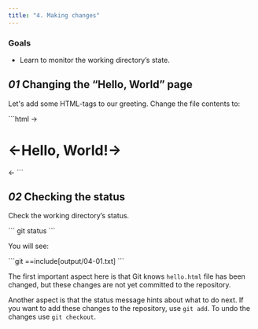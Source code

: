 ```yaml
---
title: "4. Making changes"
---
```


### Goals

- Learn to monitor the working directory’s state.

## _01_ Changing the “Hello, World” page

Let's add some HTML-tags to our greeting. Change the file contents to:

<File file="hello.html">
```html
→<h1>←Hello, World!→</h1>←
```
</File>

## _02_ Checking the status

Check the working directory’s status.

<Run>
```
git status
```
</Run>

You will see:

<Output>
```git
==include[output/04-01.txt]
```
</Output>

The first important aspect here is that Git knows `hello.html` file has been changed, but these changes are not yet committed to the repository.

Another aspect is that the status message hints about what to do next. If you want to add these changes to the repository, use `git add`. To undo the changes use `git checkout`.
